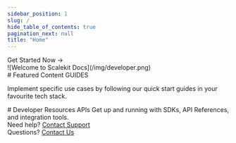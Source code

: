 ```yaml
---
sidebar_position: 1
slug: /
hide_table_of_contents: true
pagination_next: null
title: "Home"
---
```





<div className="homepage">
<div className="row section">
<div className="col col--6 padding-vert--lg">
<Hero title="Scalekit Developer Docs" subtitle="Learn how to implement enterprise authentication capabilities through our quick start guides, SDKs and code samples!">
<Link className="button button--primary" href="/sso/quickstart">Get Started Now -> </Link>
</Hero>
</div>
<div className="col col--6">
![Welcome to Scalekit Docs](/img/developer.png)
</div>
</div>

<div className="row section padding-vert--lg">
<div className="col col--5">
# Featured Content <span className="badge badge--success">GUIDES</span>

Implement specific use cases by following our quick start guides in your favourite tech stack.
</div>
<div className="col col--7">
<ProductList
items={[{
  title: "Login with SSO",
  description: "Implement Enterprise Single Sign-on to support authentication via SAML or OIDC with your customer's Identity Provider",
  href: "/sso/quickstart",
},{
  title: "Login with Social",
  description: "Make it easy for your customers to securely login to your application with social providers like Google, Microsoft, Github etc",
  href: "/sso/social-login",
},{
  title: "Integrate Admin Portal",
  description: "Allow your customers to configure and manage their own Single Sign-on configuration using our no-code solution",
  href: "/sso/quickstart-admin-portal",
},{
  title: "Launch Checklist",
  description: "Check off these recommended steps before launching your app in Production",
  href: "/sso/launch-checklist",
}]}>

</ProductList>
</div>
</div>

<div className="row section padding-vert--lg">
<div className="col col--5">
# Developer Resources <span className="badge badge--success">APIs</span>
Get up and running with SDKs, API References, and integration tools.
</div>
<div className="col col--7">
<ProductList
items={[{
  title: "SDKs",
  description: "Offical Scalekit client libraries in Node.JS, Python, Go and Java",
  href: "/sdks",
},{
  title: "API Reference",
  description: "Go through our well documented REST APIs and code samples in Node.JS, Python, Go and Java",
  href: "/apis",
}]}>

</ProductList>
</div>
</div>

<div className="footerLink"><IoHelpBuoyOutline /> Need help? <a href="mailto:support@scalekit.com">Contact Support</a></div>
<div className="footerLink"><IoHelpCircleOutline /> Questions? <a href="mailto:hi@scalekit.com">Contact Us</a></div>

</div>
